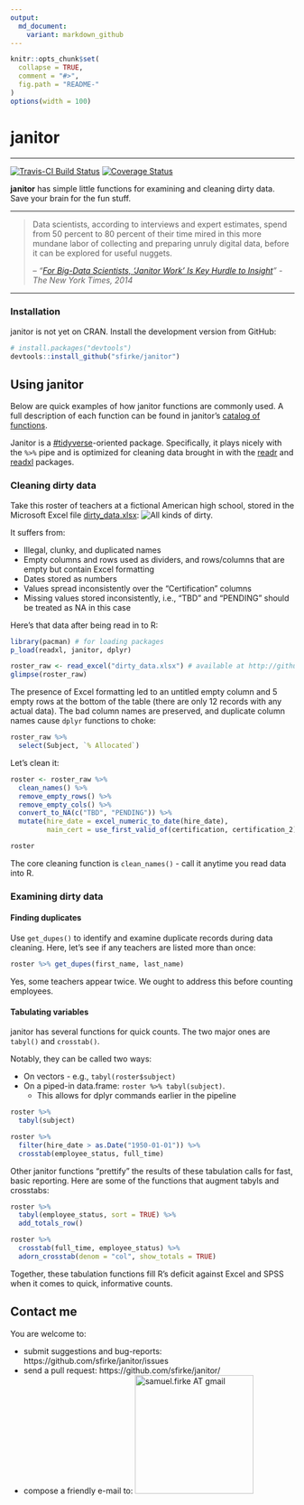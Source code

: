 ```yaml
---
output:
  md_document:
    variant: markdown_github
---
```


<!-- README.md is generated from README.Rmd. Please edit that file -->

```r
knitr::opts_chunk$set(
  collapse = TRUE, 
  comment = "#>",
  fig.path = "README-"  
)
options(width = 100)
```

# janitor
***********************
[![Travis-CI Build Status](https://travis-ci.org/sfirke/janitor.svg?branch=master)](https://travis-ci.org/sfirke/janitor)
[![Coverage Status](https://img.shields.io/codecov/c/github/sfirke/janitor/master.svg)](https://codecov.io/github/sfirke/janitor?branch=master)


**janitor** has simple little functions for examining and cleaning dirty data.  Save your brain for the fun stuff.

<hr/>
>Data scientists, according to interviews and expert estimates, spend from 50 percent to 80 percent of their time mired in this more mundane labor of collecting and preparing unruly digital data, before it can be explored for useful nuggets.
>
> -- *"[For Big-Data Scientists, 'Janitor Work' Is Key Hurdle to Insight](http://www.nytimes.com/2014/08/18/technology/for-big-data-scientists-hurdle-to-insights-is-janitor-work.html)" - The New York Times, 2014*

<hr/>

### Installation

janitor is not yet on CRAN.  Install the development version from GitHub:

```r
# install.packages("devtools")
devtools::install_github("sfirke/janitor")
```


## Using janitor

Below are quick examples of how janitor functions are commonly used.  A full description of each function can be found in janitor's [catalog of functions](https://github.com/sfirke/janitor/blob/master/vignettes/introduction.md).  

Janitor is a [#tidyverse](https://github.com/hadley/tidyverse/blob/master/vignettes/manifesto.Rmd)-oriented package.  Specifically, it plays nicely with the `%>%` pipe and is optimized for cleaning data brought in with the [readr](https://github.com/hadley/readr) and [readxl](https://github.com/hadley/readxl) packages.

### Cleaning dirty data

Take this roster of teachers at a fictional American high school, stored in the Microsoft Excel file [dirty_data.xlsx](https://github.com/sfirke/janitor/blob/master/dirty_data.xlsx):
![All kinds of dirty.](dirty_data.PNG)

It suffers from:

* Illegal, clunky, and duplicated names
* Empty columns and rows used as dividers, and rows/columns that are empty but contain Excel formatting
* Dates stored as numbers
* Values spread inconsistently over the "Certification" columns
* Missing values stored inconsistently, i.e., "TBD" and "PENDING" should be treated as NA in this case


Here's that data after being read in to R:
```r
library(pacman) # for loading packages
p_load(readxl, janitor, dplyr)

roster_raw <- read_excel("dirty_data.xlsx") # available at http://github.com/sfirke/janitor
glimpse(roster_raw)
```

The presence of Excel formatting led to an untitled empty column and 5 empty rows at the bottom of the table (there are only 12 records with any actual data).  The bad column names are preserved, and  duplicate column names cause `dplyr` functions to choke:
```r
roster_raw %>%
  select(Subject, `% Allocated`)
```

Let's clean it:
```r
roster <- roster_raw %>%
  clean_names() %>%
  remove_empty_rows() %>%
  remove_empty_cols() %>%
  convert_to_NA(c("TBD", "PENDING")) %>%
  mutate(hire_date = excel_numeric_to_date(hire_date),
         main_cert = use_first_valid_of(certification, certification_2))

roster
```

The core cleaning function is `clean_names()` - call it anytime you read data into R.

### Examining dirty data

#### Finding duplicates
Use `get_dupes()` to identify and examine duplicate records during data cleaning.  Here, let's see if any teachers are listed more than once:
```r
roster %>% get_dupes(first_name, last_name)
```

Yes, some teachers appear twice.  We ought to address this before counting employees.

#### Tabulating variables
janitor has several functions for quick counts.  The two major ones are `tabyl()` and `crosstab()`.

Notably, they can be called two ways:

* On vectors - e.g., `tabyl(roster$subject)`
* On a piped-in data.frame: `roster %>% tabyl(subject)`.
    * This allows for dplyr commands earlier in the pipeline

```r
roster %>%
  tabyl(subject)

roster %>%
  filter(hire_date > as.Date("1950-01-01")) %>%
  crosstab(employee_status, full_time)
```

Other janitor functions "prettify" the results of these tabulation calls for fast, basic reporting.  Here are some of the functions that augment tabyls and crosstabs:
```r
roster %>%
  tabyl(employee_status, sort = TRUE) %>%
  add_totals_row()

roster %>%
  crosstab(full_time, employee_status) %>%
  adorn_crosstab(denom = "col", show_totals = TRUE)

```


Together, these tabulation functions fill R's deficit against Excel and SPSS when it comes to quick, informative counts.

## Contact me

You are welcome to:

* submit suggestions and bug-reports: https://github.com/sfirke/janitor/issues
* send a pull request: https://github.com/sfirke/janitor/
* compose a friendly e-mail to: <img src = "http://samfirke.com/wp-content/uploads/2016/07/email_address_whitespace_top.png" alt = "samuel.firke AT gmail" width = "210"/>
